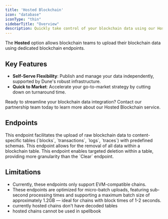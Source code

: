 ```yaml
---
title: 'Hosted Blockchain'
icon: "database"
iconType: "thin"
sidebarTitle: "Overview"
description: Quickly take control of your blockchain data using our Hosted solution, seamlessly integrating with Dune's robust infrastructure.
---
```


The **Hosted** option allows blockchain teams to upload their blockchain data using dedicated blockchain endpoints.

## Key Features


- **Self-Serve Flexibility**: Publish and manage your data independently, supported by Dune's robust infrastructure.
- **Quick to Market**: Accelerate your go-to-market strategy by cutting down on turnaround time.

<CardGroup cols={1}>
  <Card
    title="Get Started"
    icon="phone"
    href="https://dune.com/enterprise"
  >
    Ready to streamline your blockchain data integration? Contact our partnership team today to learn more about our Hosted Blockchain service.
  </Card>
</CardGroup>


## Endpoints

<CardGroup cols={1}>
  <Card
    title="Insert Endpoint"
    icon="upload"
    href="./insert"
  >
    This endpoint facilitates the upload of raw blockchain data to content-specific tables (`blocks`, `transactions`, `logs`, `traces`) with predefined schemas.
  </Card>
  <Card
    title="Clear Endpoint"
    icon="trash"
    href="./clear"
  >
    This endpoint allows for the removal of all data within a blockchain table.
  </Card>
  <Card
    title="Delete Endpoint"
    icon="bullseye-pointer"
    href="./delete"
  >
    This endpoint enables targeted deletion within a table, providing more granularity than the `Clear` endpoint.
  </Card>
</CardGroup>

## Limitations

- Currently, these endpoints only support EVM-compatible chains.
- These endpoints are optimized for micro-batch uploads, featuring sub-second processing times and supporting a maximum batch size of approximately 1.2GB — ideal for chains with block times of 1-2 seconds.
- currently hosted chains don't have decoded tables
- hosted chains cannot be used in spellbook

